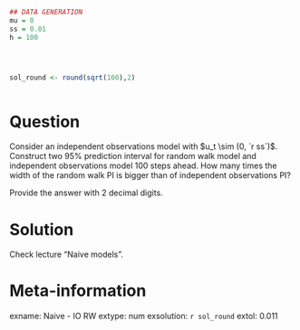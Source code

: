 ```r
## DATA GENERATION
mu = 0 
ss = 0.01 
h = 100




sol_round <- round(sqrt(100),2)



```

Question
========

Consider an independent observations model with  $u_t \sim (0, `r ss`)$. Construct two 95%  prediction  interval for random walk model and independent observations model 100 steps ahead. How many times the width of the random walk PI  is bigger than of independent observations PI?


Provide the answer with 2 decimal digits.

Solution
========

Check lecture "Naive models".

Meta-information
================
exname: Naive - IO RW 
extype: num
exsolution: `r sol_round`
extol: 0.011